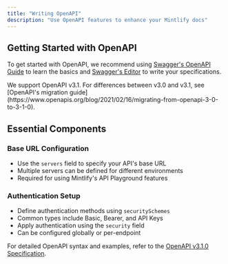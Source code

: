 ```yaml
---
title: "Writing OpenAPI"
description: "Use OpenAPI features to enhance your Mintlify docs"
---
```


## Getting Started with OpenAPI

To get started with OpenAPI, we recommend using [Swagger's OpenAPI Guide](https://swagger.io/docs/specification/about/) to learn the basics and [Swagger's Editor](https://editor.swagger.io/) to write your specifications.

<Note>
  We support OpenAPI v3.1. For differences between v3.0 and v3.1, see [OpenAPI's migration guide](https://www.openapis.org/blog/2021/02/16/migrating-from-openapi-3-0-to-3-1-0).
</Note>

## Essential Components

### Base URL Configuration
- Use the `servers` field to specify your API's base URL
- Multiple servers can be defined for different environments
- Required for using Mintlify's API Playground features

### Authentication Setup
- Define authentication methods using `securitySchemes`
- Common types include Basic, Bearer, and API Keys
- Apply authentication using the `security` field
- Can be configured globally or per-endpoint

For detailed OpenAPI syntax and examples, refer to the [OpenAPI v3.1.0 Specification](https://github.com/OAI/OpenAPI-Specification/blob/main/versions/3.1.0.md).